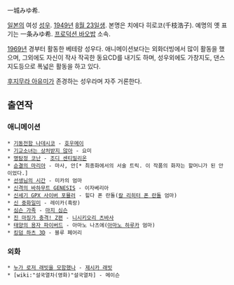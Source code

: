 一城みゆ希.

[[일본]]의 여성 [[성우]]. [[1949년]] [[8월 23일]]생. 본명은 치에다 히로코(千枝浩子). 예명의 옛 표기는 一条みゆ希. [[프로덕션 바오밥]] 소속.

[[1969년]] 경부터 활동한 베테랑 성우다. 애니메이션보다는 외화더빙에서 많이 활동을 했으며, 그외에도 자신이 작사 작곡한 동요CD를 내기도 하며, 성우외에도 가창지도, 댄스지도등으로 폭넓은 활동을 하고 있다.

[[후지무라 아유미]]가 존경하는 성우라며 자주 거론한다.

== 출연작 ==
=== 애니메이션 ===
 * [[기동전함 나데시코]] - [[호우메이]]
 * [[기교소녀는 상처받지 않아]] - 요미
 * [[명탐정 코난]] - [[조디 센티밀리온]]
 * [[순결의 마리아]] - 마사, 안[* 최종화에서의 서술 트릭. 이 작품의 화자는 할머니가 된 안이었다.]
 * [[선생님의 시간]] - 미카의 엄마
 * [[신격의 바하무트 GENESIS]] - 이자베리아
 * [[신세기 GPX 사이버 포뮬러]] - 힐다 폰 란돌([[칼 리히터 폰 란돌]] 엄마)
 * [[신 중화일미]] - 레이카(흑랑)
 * [[심슨 가족]] - [[마지 심슨]]
 * [[진 마징가 충격! Z편]] - [[니시키오리 츠바사]]
 * [[태양의 용자 파이버드]] - 아마노 나츠에([[아마노 하루카]] 엄마)
 * [[킹덤 하츠 3D]] - 블루 페어리

=== 외화 ===
 * [[누가 로저 래빗을 모함했나]] - [[제시카 래빗]]
 * [wiki:"설국열차(영화)"설국열차] - 메이슨

